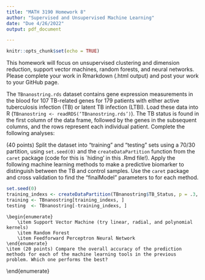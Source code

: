 ```yaml
---
title: "MATH 3190 Homework 8"
author: "Supervised and Unsupervised Machine Learning"
date: "Due 4/26/2022"
output: pdf_document

---
```

```r
knitr::opts_chunk$set(echo = TRUE)
```

This homework will focus on unsupervised clustering and dimension reduction, support vector machines, random forests, and neural networks. Please complete your work in Rmarkdown (.html output) and post your work to your GitHub page.

The $\texttt{TBnanostring.rds}$ dataset contains gene expression measurements in the blood for 107 TB-related genes for 179 patients with either active tuberculosis infection (TB) or latent TB infection (LTBI). Load these data into R ($\texttt{TBnanostring <- readRDS(`TBnanostring.rds')}$). The TB status is found in the first column of the data frame, followed by the genes in the subsequent columns, and the rows represent each individual patient. Complete the following analyses:  

\begin{enumerate}
    \item (20 points) Apply a UMAP clustering of the dataset, and plot the result using $\texttt{ggplot}$. Color the points based on TB status. How does UMAP preform in clustering these samples?
    \item (20 points) Use hierarchical clustering for classification and exploration of this dataset. Do the following:
     \begin{enumerate}
        \item Make a dendrogram of the hierarchical clustering result. Color the sample names based on TB status (see example code embedded in this RMarkdown) 
        
```r
hc <- hclust(dist(USArrests))
## make a dendrogram object, color the labels, make them smaller using the dendextend package
library(dendextend)
dend <- as.dendrogram(hc)
dend <- set(dend, "labels_cex", .25)
regions <- list(
  Northeast = c("Connecticut", "Maine", "Massachusetts", "New Hampshire", "Rhode Island", "Vermont", "New Jersey", "New York", "Pennsylvania"),
  Midwest = c("Illinois", "Indiana", "Michigan", "Ohio", "Wisconsin", "Iowa", "Kansas", "Minnesota", "Missouri", "Nebraska", "North Dakota", "South Dakota"),
  South = c("Delaware", "Florida", "Georgia", "Maryland", "North Carolina", "South Carolina", "Virginia","West Virginia", "Alabama", "Kentucky", "Mississippi",
            "Tennessee", "Arkansas", "Louisiana", "Oklahoma", "Texas"),
  West = c("Arizona", "Colorado", "Idaho", "Montana", "Nevada", "New Mexico", "Utah", "Wyoming", "Alaska", "California", "Hawaii", "Oregon", "Washington")
)
labels_colors(dend) <- sapply(rownames(USArrests)[order.dendrogram(dend)], grep, regions)

## plot the dendrogram
plot(dend)
```

        \item Cut the tree into 2 clusters. What are the proportions of TB/LTBI samples in each cluster? 
        \item Make a clustered heatmap of these data (see the lecture slides). 
    \end{enumerate}
    \item (40 points) Split the dataset into "training" and "testing" sets using a 70/30 partition, using $\texttt{set.seed(0)}$ and the $\texttt{createDataPartition}$ function from the $\texttt{caret}$ package (code for this is `hiding' in this .Rmd file!). Apply the following machine learning methods to make a predictive biomarker to distinguish between the TB and control samples. Use the $\texttt{caret}$ package and cross validation to find the "finalModel" parameters to for each method.  
```r
set.seed(0)
training_indexs <- createDataPartition(TBnanostring$TB_Status, p = .3, list = F)
training <- TBnanostring[training_indexs, ]
testing  <- TBnanostring[-training_indexs, ]
```
    \begin{enumerate}
        \item Support Vector Machine (try linear, radial, and polynomial kernels)
        \item Random Forest 
        \item Feedforward Perceptron Neural Network
    \end{enumerate}
    \item (20 points) Compare the overall accuracy of the prediction methods for each of the machine learning tools in the previous problem. Which one performs the best?  
\end{enumerate}
